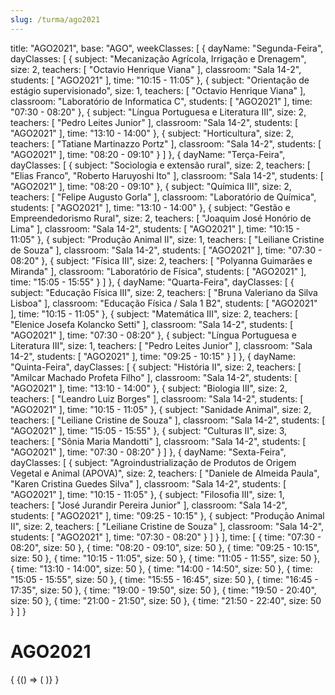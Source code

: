 ```yaml
---
slug: /turma/ago2021
---
```

  title: "AGO2021",
  base: "AGO",
  weekClasses: [
    {
      dayName: "Segunda-Feira",
      dayClasses: [
        {
          subject: "Mecanização Agrícola, Irrigação e Drenagem",
          size: 2,
          teachers: [
            "Octavio Henrique Viana"
          ],
          classroom: "Sala 14-2",
          students: [
            "AGO2021"
          ],
          time: "10:15 - 11:05"
        },
        {
          subject: "Orientação de estágio supervisionado",
          size: 1,
          teachers: [
            "Octavio Henrique Viana"
          ],
          classroom: "Laboratório de Informatica C",
          students: [
            "AGO2021"
          ],
          time: "07:30 - 08:20"
        },
        {
          subject: "Língua Portuguesa e Literatura III",
          size: 2,
          teachers: [
            "Pedro Leites Junior"
          ],
          classroom: "Sala 14-2",
          students: [
            "AGO2021"
          ],
          time: "13:10 - 14:00"
        },
        {
          subject: "Horticultura",
          size: 2,
          teachers: [
            "Tatiane Martinazzo Portz"
          ],
          classroom: "Sala 14-2",
          students: [
            "AGO2021"
          ],
          time: "08:20 - 09:10"
        }
      ]
    },
    {
      dayName: "Terça-Feira",
      dayClasses: [
        {
          subject: "Sociologia e extensão rural",
          size: 2,
          teachers: [
            "Elias Franco",
            "Roberto Haruyoshi Ito"
          ],
          classroom: "Sala 14-2",
          students: [
            "AGO2021"
          ],
          time: "08:20 - 09:10"
        },
        {
          subject: "Química III",
          size: 2,
          teachers: [
            "Felipe Augusto Gorla"
          ],
          classroom: "Laboratório de Química",
          students: [
            "AGO2021"
          ],
          time: "13:10 - 14:00"
        },
        {
          subject: "Gestão e Empreendedorismo Rural",
          size: 2,
          teachers: [
            "Joaquim José Honório de Lima"
          ],
          classroom: "Sala 14-2",
          students: [
            "AGO2021"
          ],
          time: "10:15 - 11:05"
        },
        {
          subject: "Produção Animal II",
          size: 1,
          teachers: [
            "Leiliane Cristine de Souza"
          ],
          classroom: "Sala 14-2",
          students: [
            "AGO2021"
          ],
          time: "07:30 - 08:20"
        },
        {
          subject: "Física III",
          size: 2,
          teachers: [
            "Polyanna Guimarães e Miranda"
          ],
          classroom: "Laboratório de Física",
          students: [
            "AGO2021"
          ],
          time: "15:05 - 15:55"
        }
      ]
    },
    {
      dayName: "Quarta-Feira",
      dayClasses: [
        {
          subject: "Educação Física III",
          size: 2,
          teachers: [
            "Bruna Valeriano da Silva Lisboa"
          ],
          classroom: "Educação Física / Sala 1 B2",
          students: [
            "AGO2021"
          ],
          time: "10:15 - 11:05"
        },
        {
          subject: "Matemática III",
          size: 2,
          teachers: [
            "Elenice Josefa Kolancko Setti"
          ],
          classroom: "Sala 14-2",
          students: [
            "AGO2021"
          ],
          time: "07:30 - 08:20"
        },
        {
          subject: "Língua Portuguesa e Literatura III",
          size: 1,
          teachers: [
            "Pedro Leites Junior"
          ],
          classroom: "Sala 14-2",
          students: [
            "AGO2021"
          ],
          time: "09:25 - 10:15"
        }
      ]
    },
    {
      dayName: "Quinta-Feira",
      dayClasses: [
        {
          subject: "História II",
          size: 2,
          teachers: [
            "Amilcar Machado Profeta Filho"
          ],
          classroom: "Sala 14-2",
          students: [
            "AGO2021"
          ],
          time: "13:10 - 14:00"
        },
        {
          subject: "Biologia III",
          size: 2,
          teachers: [
            "Leandro Luiz Borges"
          ],
          classroom: "Sala 14-2",
          students: [
            "AGO2021"
          ],
          time: "10:15 - 11:05"
        },
        {
          subject: "Sanidade Animal",
          size: 2,
          teachers: [
            "Leiliane Cristine de Souza"
          ],
          classroom: "Sala 14-2",
          students: [
            "AGO2021"
          ],
          time: "15:05 - 15:55"
        },
        {
          subject: "Culturas II",
          size: 3,
          teachers: [
            "Sônia Maria Mandotti"
          ],
          classroom: "Sala 14-2",
          students: [
            "AGO2021"
          ],
          time: "07:30 - 08:20"
        }
      ]
    },
    {
      dayName: "Sexta-Feira",
      dayClasses: [
        {
          subject: "Agroindustrialização de Produtos de Origem Vegetal e Animal (APOVA)",
          size: 2,
          teachers: [
            "Daniele de Almeida Paula",
            "Karen Cristina Guedes Silva"
          ],
          classroom: "Sala 14-2",
          students: [
            "AGO2021"
          ],
          time: "10:15 - 11:05"
        },
        {
          subject: "Filosofia III",
          size: 1,
          teachers: [
            "José Jurandir Pereira Junior"
          ],
          classroom: "Sala 14-2",
          students: [
            "AGO2021"
          ],
          time: "09:25 - 10:15"
        },
        {
          subject: "Produção Animal II",
          size: 2,
          teachers: [
            "Leiliane Cristine de Souza"
          ],
          classroom: "Sala 14-2",
          students: [
            "AGO2021"
          ],
          time: "07:30 - 08:20"
        }
      ]
    }
  ],
  time: [
    {
      time: "07:30 - 08:20",
      size: 50
    },
    {
      time: "08:20 - 09:10",
      size: 50
    },
    {
      time: "09:25 - 10:15",
      size: 50
    },
    {
      time: "10:15 - 11:05",
      size: 50
    },
    {
      time: "11:05 - 11:55",
      size: 50
    },
    {
      time: "13:10 - 14:00",
      size: 50
    },
    {
      time: "14:00 - 14:50",
      size: 50
    },
    {
      time: "15:05 - 15:55",
      size: 50
    },
    {
      time: "15:55 - 16:45",
      size: 50
    },
    {
      time: "16:45 - 17:35",
      size: 50
    },
    {
      time: "19:00 - 19:50",
      size: 50
    },
    {
      time: "19:50 - 20:40",
      size: 50
    },
    {
      time: "21:00 - 21:50",
      size: 50
    },
    {
      time: "21:50 - 22:40",
      size: 50
    }
  ]
}

# AGO2021

<div>
  {
    <BrowserOnly>
      {() => (
        <Grid
          title={data.title}
          weekClasses={data.weekClasses}
          time={data.time}
        />
      )}
    </BrowserOnly>
  }
</div>
